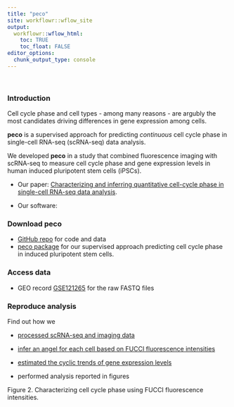 ```yaml
---
title: "peco"
site: workflowr::wflow_site
output:
  workflowr::wflow_html:
    toc: TRUE
    toc_float: FALSE
editor_options:
  chunk_output_type: console
---
```


$~$

### Introduction

Cell cycle phase and cell types - among many reasons - are argubly the most candidates driving differences in gene expression among cells. 

__peco__ is a supervised approach for predicting _continuous_ cell cycle phase in single-cell RNA-seq (scRNA-seq) data analysis. 

We developed __peco__ in a study that combined fluorescence imaging with scRNA-seq to measure cell cycle phase and gene expression levels in human induced pluripotent stem cells (iPSCs). 


* Our paper: [Characterizing and inferring quantitative cell-cycle phase in single-cell RNA-seq data analysis](doi.org/10.1101/526848).

* Our software: 


### Download peco

* [GitHub repo](https://github.com/jdblischak/fucci-seq) for code and data
* [peco package](https://github.com/jhsiao999/peco) for our supervised approach predicting cell cycle phase in induced pluripotent stem cells.


### Access data

* GEO record [GSE121265](http://www.ncbi.nlm.nih.gov/ geo/query/acc.cgi?acc=GSE121265) for the raw FASTQ files


### Reproduce analysis

Find out how we 

* [processed scRNA-seq and imaging data](access_data.html)

* [infer an angel for each cell based on FUCCI fluorescence intensities](https://jdblischak.github.io/fucci-seq/images-circle-ordering-eval.html)

* [estimated the cyclic trends of gene expression levels](https://jdblischak.github.io/fucci-seq/npreg-trendfilter-quantile.html)


* performed analysis reported in figures

Figure 2. Characterizing cell cycle phase using FUCCI fluorescence intensities.













